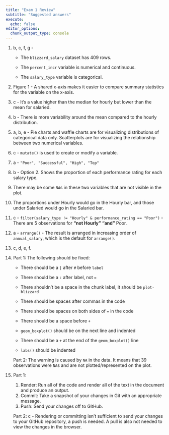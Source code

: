 ```yaml
---
title: "Exam 1 Review"
subtitle: "Suggested answers"
execute:
  echo: false
editor_options: 
  chunk_output_type: console
---
```


1.  b, c, f, g -

    -   The `blizzard_salary` dataset has 409 rows.

    -   The `percent_incr` variable is numerical and continuous.

    -   The `salary_type` variable is categorical.

2.  Figure 1 - A shared x-axis makes it easier to compare summary statistics for the variable on the x-axis.

3.  c - It's a value higher than the median for hourly but lower than the mean for salaried.

4.  b - There is more variability around the mean compared to the hourly distribution.

5.  a, b, e - Pie charts and waffle charts are for visualizing distributions of categorical data only.
    Scatterplots are for visualizing the relationship between two numerical variables.

6.  c - `mutate()` is used to create or modify a variable.

7.  a - `"Poor", "Successful", "High", "Top"`

8.  b - Option 2.
    Shows the proportion of each performance rating for each salary type.

9.  There may be some `NA`s in these two variables that are not visible in the plot.

10. The proportions under Hourly would go in the Hourly bar, and those under Salaried would go in the Salaried bar.

11. c - `filter(salary_type != "Hourly" & performance_rating == "Poor")` - There are 5 observations for **"not Hourly"** **"and"** Poor.

12. a - `arrange()` - The result is arranged in increasing order of `annual_salary`, which is the default for `arrange()`.

13. c, d, e, f.

14. Part 1: The following should be fixed:

    -   There should be a `|` after `#` before `label`

    -   There should be a `:` after label, not `=`

    -   There shouldn't be a space in the chunk label, it should be `plot-blizzard`

    -   There should be spaces after commas in the code

    -   There should be spaces on both sides of `=` in the code

    -   There should be a space before `+`

    -   `geom_boxplot()` should be on the next line and indented

    -   There should be a `+` at the end of the `geom_boxplot()` line

    -   `labs()` should be indented

    Part 2: The warning is caused by `NA` in the data.
    It means that 39 observations were `NA`s and are not plotted/represented on the plot.

15. Part 1:

    1.  Render: Run all of the code and render all of the text in the document and produce an output.
    2.  Commit: Take a snapshot of your changes in Git with an appropriate message.
    3.  Push: Send your changes off to GitHub.

    Part 2: c - Rendering or committing isn't sufficient to send your changes to your GitHub repository, a push is needed.
    A pull is also not needed to view the changes in the browser.
